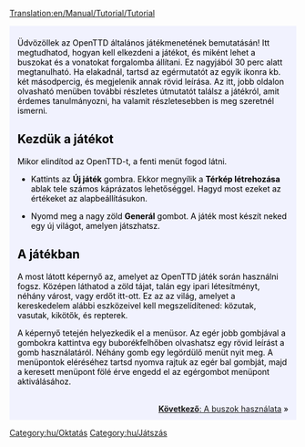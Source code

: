 [[Translation:en/Manual/Tutorial/Tutorial]]

{{en/Tabs|5|1
|hu/Manual/Tutorial/Oktatás/Játék Kezdete|1. Játék kezdete<!--
-->|hu/Manual/Tutorial/Oktatás/Buszok|2. Buszok<!--
-->|hu/Manual/Tutorial/Oktatás/Vonatok|3. Vonatok<!--
-->|hu/Manual/Tutorial/Oktatás/Repülők|4. Repülők<!--
-->|hu/Manual/Tutorial/Oktatás/Következtetések|5. Következtetések}}
<div style="padding:.5em 1em 1em 1em; border-top:none; background-color:#f1f2fe; color:#000;">
{{hu/oktatás}}
Üdvözöllek az OpenTTD általános játékmenetének bemutatásán! Itt megtudhatod, hogyan kell elkezdeni a játékot, és miként lehet a buszokat és a vonatokat forgalomba állítani. Ez nagyjából 30 perc alatt megtanulható. Ha elakadnál, tartsd az egérmutatót az egyik ikonra kb. két másodpercig, és megjelenik annak rövid leírása. Az itt, jobb oldalon olvasható menüben további részletes útmutatót találsz a játékról, amit érdemes tanulmányozni, ha valamit részletesebben is meg szeretnél ismerni.

==Kezdük a játékot==
{{en/Phototable|[[File:hu/Main menu new game.png]]|OpenTTD főmenüje|center}}
Mikor elindítod az OpenTTD-t, a fenti menüt fogod látni.

*Kattints az '''Új játék''' gombra. Ekkor megnyílik a '''Térkép létrehozása''' ablak tele számos káprázatos lehetőséggel. Hagyd most ezeket az értékeket az alapbeállításukon.
{{en/Phototable|[[File:hu/Worldgenerationdialog.png]]|A Térkép létrehozása ablak. Az ablak tetején a négy képpel tudod a klímát váltani. Mi most így hagyjuk a beállításokat az oktatás kedvéért.|center}}

*Nyomd meg a nagy zöld '''Generál''' gombot. A játék most készít neked egy új világot, amelyen játszhatsz.

==A játékban==
{{en/Phototable|[[File:en/Aftergamestart.png|320px]]|A játék kezdeti állapota.|right}}
A most látott képernyő az, amelyet az OpenTTD játék során használni fogsz. Középen láthatod a zöld tájat, talán egy ipari létesítményt, néhány várost, vagy erdőt itt-ott. Ez az az világ, amelyet a kereskedelem alábbi eszközeivel kell megszelídítened: közutak, vasutak, kikötők, és repterek.

A képernyő tetején helyezkedik el a menüsor. Az egér jobb gombjával a gombokra kattintva egy buborékfelhőben olvashatsz egy rövid leírást a gomb használatáról. Néhány gomb egy legördülő menüt nyit meg. A menüpontok eléréséhez tartsd nyomva rajtuk az egér bal gombját, majd a keresett menüpont fölé érve engedd el az egérgombot menüpont aktiválásához.

<br style="clear:both;">
<span style="float: right">[[hu/Manual/Tutorial/Oktatás/Buszok|'''Következő''': A buszok használata]] &raquo;</span>
</div>

[[Category:hu/Oktatás]]
[[Category:hu/Játszás]]